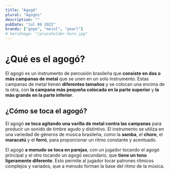 ```yaml
---
title: "Agogó"
plural: "Agogós"
description: ""
pubDate: "Jul 08 2022"
brands: ["gope", "meinl", "pearl"]
# heroImage: "/placeholder-hero.jpg"
---
```


# ¿Qué es el agogó?

El agogó es un instrumento de percusión brasileña que **consiste en dos o más campanas de metal** que se unen en un solo instrumento. 
Estas campanas de metal tienen **diferentes tamaños** y se colocan una encima de la otra, con **la campana más pequeña colocada en la parte superior** 
y **la más grande en la parte inferior**.

## ¿Cómo se toca el agogó?

El agogó **se toca agitando una varilla de metal contra las campanas** para producir un sonido de timbre agudo y distintivo. 
El instrumento se utiliza en una variedad de géneros de música brasileña, como la **samba**, el **choro**, el **maracatú** y el **forró**, 
para proporcionar un ritmo constante y acentuado.

El agogó **a menudo se toca en parejas**, con un jugador tocando el agogó principal y el otro tocando un agogó secundario, que **tiene un tono ligeramente diferente**. 
Esto permite al jugador tocar patrones rítmicos complejos y variados, que a menudo forman la base del ritmo de la música.